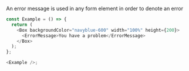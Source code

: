 An error message is used in any form element in order to denote an error

```typescript jsx
const Example = () => {
  return (
    <Box backgroundColor="navyblue-600" width="100%" height={200}>
      <ErrorMessage>You have a problem</ErrorMessage>
    </Box>
  );
};

<Example />;
```
